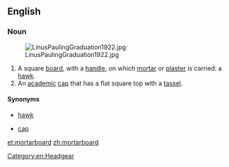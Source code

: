 ==English==

===Noun===
{{en-noun}}
[[Image:LinusPaulingGraduation1922.jpg|thumb]]

# A square [[board]], with a [[handle]], on which [[mortar]] or [[plaster]] is carried: a [[hawk#Etymology 2|hawk]].
# An [[academic]] [[cap]] that has a flat square top with a [[tassel]].

====Synonyms====
* {{sense|tool}} [[hawk#Etymology 2|hawk]]
* {{sense|clothing}} [[cap]]

[[et:mortarboard]]
[[zh:mortarboard]]

[[Category:en:Headgear]]